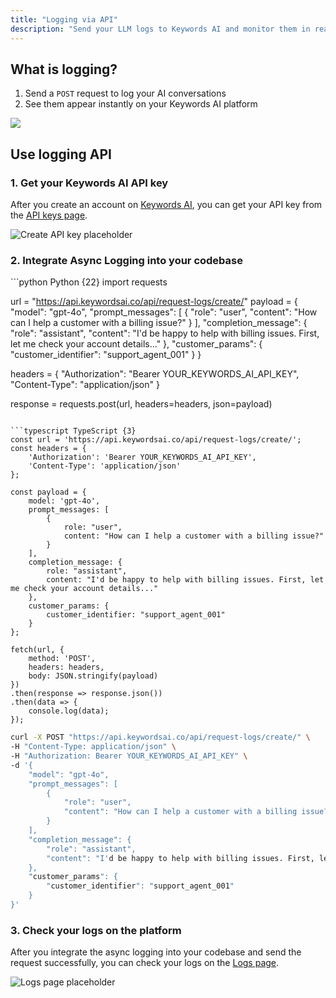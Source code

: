 ```yaml
---
title: "Logging via API"
description: "Send your LLM logs to Keywords AI and monitor them in real-time"
---
```


## What is logging?

1. Send a `POST` request to log your AI conversations
2. See them appear instantly on your Keywords AI platform

<Frame className="rounded-md">
<img src="https://keywordsai-static.s3.us-east-1.amazonaws.com/docs/observability/overview/logs.jpg" />
</Frame>



## Use logging API
### 1. Get your Keywords AI API key

After you create an account on [Keywords AI](https://platform.keywordsai.co), you can get your API key from the [API keys page](https://platform.keywordsai.co/platform/api/api-keys).

<Frame className="rounded-md">
<img src="https://keywordsai-static.s3.us-east-1.amazonaws.com/docs/get-started/api-keys.png" alt="Create API key placeholder" />
</Frame>

### 2. Integrate Async Logging into your codebase

<CodeGroup>
```python Python {22}
import requests

url = "https://api.keywordsai.co/api/request-logs/create/"
payload = {
    "model": "gpt-4o",
    "prompt_messages": [
        {
            "role": "user",
            "content": "How can I help a customer with a billing issue?"
        }
    ],
    "completion_message": {
        "role": "assistant",
        "content": "I'd be happy to help with billing issues. First, let me check your account details..."
    },
    "customer_params": {
        "customer_identifier": "support_agent_001"
    }
}

headers = {
    "Authorization": "Bearer YOUR_KEYWORDS_AI_API_KEY",
    "Content-Type": "application/json"
}

response = requests.post(url, headers=headers, json=payload)
```

```typescript TypeScript {3}
const url = 'https://api.keywordsai.co/api/request-logs/create/';
const headers = {
    'Authorization': 'Bearer YOUR_KEYWORDS_AI_API_KEY',
    'Content-Type': 'application/json'
};

const payload = {
    model: 'gpt-4o',
    prompt_messages: [
        {
            role: "user",
            content: "How can I help a customer with a billing issue?"
        }
    ],
    completion_message: {
        role: "assistant",
        content: "I'd be happy to help with billing issues. First, let me check your account details..."
    },
    customer_params: {
        customer_identifier: "support_agent_001"
    }
};

fetch(url, {
    method: 'POST',
    headers: headers,
    body: JSON.stringify(payload)
})
.then(response => response.json())
.then(data => {
    console.log(data);
});
```

```bash cURL {3}
curl -X POST "https://api.keywordsai.co/api/request-logs/create/" \
-H "Content-Type: application/json" \
-H "Authorization: Bearer YOUR_KEYWORDS_AI_API_KEY" \
-d '{
    "model": "gpt-4o",
    "prompt_messages": [
        {
            "role": "user",
            "content": "How can I help a customer with a billing issue?"
        }
    ],
    "completion_message": {
        "role": "assistant",
        "content": "I'd be happy to help with billing issues. First, let me check your account details..."
    },
    "customer_params": {
        "customer_identifier": "support_agent_001"
    }
}'
```
</CodeGroup>


### 3. Check your logs on the platform
After you integrate the async logging into your codebase and send the request successfully, you can check your logs on the [Logs page](https://platform.keywordsai.co/platform/requests).
<Frame className="rounded-md">
<img src="https://keywordsai-static.s3.us-east-1.amazonaws.com/docs/documentation/get-started/logging_showlog.png" alt="Logs page placeholder" />
</Frame>
